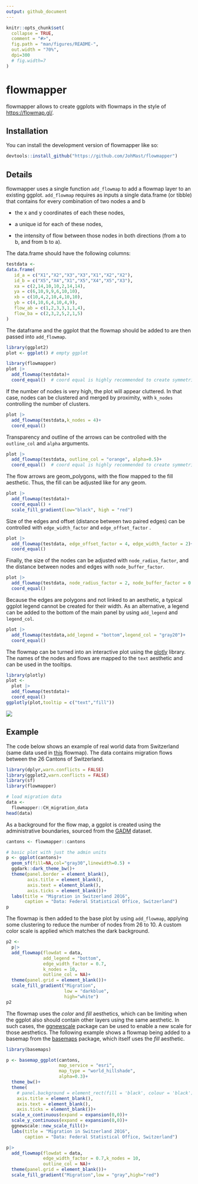 ```yaml
---
output: github_document
---
```


<!-- README.md is generated from README.Rmd. Please edit that file -->

```r
knitr::opts_chunk$set(
  collapse = TRUE,
  comment = "#>",
  fig.path = "man/figures/README-",
  out.width = "70%",
  dpi=300
  # fig.width=7
)
```

# flowmapper

flowmapper allows to create ggplots with flowmaps in the style of <https://flowmap.gl/>.

## Installation

You can install the development version of flowmapper like so:

``` r
devtools::install_github("https://github.com/JohMast/flowmapper")
```

## Details

flowmapper uses a single function `add_flowmap` to add a flowmap layer to an existing ggplot. `add_flowmap` requires as inputs a single data.frame (or tibble) that contains for every combination of two nodes a and b

-   the x and y coordinates of each these nodes,

-   a unique id for each of these nodes,

-   the intensity of flow between those nodes in both directions (from a to b, and from b to a).

The data.frame should have the following columns:

```r

testdata <-
data.frame(
   id_a = c("X1","X2","X3","X3","X1","X2","X2"),
   id_b = c("X5","X4","X1","X5","X4","X5","X3"),
   xa = c(2,14,10,10,2,14,14),
   ya = c(6,10,9,9,6,10,10),
   xb = c(10,4,2,10,4,10,10),
   yb = c(4,10,6,4,10,4,9),
   flow_ab = c(1,2,3,3,1,1,4),
   flow_ba = c(2,3,2,5,2,1,5)
)

```

The dataframe and the ggplot that the flowmap should be added to are then passed into `add_flowmap`.

```r
library(ggplot2)
plot <- ggplot() # empty ggplot

library(flowmapper)
plot |>
  add_flowmap(testdata)+
  coord_equal()  # coord equal is highly recommended to create symmetric shapes
```

If the number of nodes is very high, the plot will appear cluttered. In that case, nodes can be clustered and merged by proximity, with `k_nodes` controlling the number of clusters.

```r
plot |>
  add_flowmap(testdata,k_nodes = 4)+
  coord_equal()
```

Transparency and outline of the arrows can be controlled with the `outline_col` and `alpha` arguments.

```r
plot |>
  add_flowmap(testdata, outline_col = "orange", alpha=0.5)+
  coord_equal()  # coord equal is highly recommended to create symmetric shapes
```

The flow arrows are geom_polygons, with the flow mapped to the fill aesthetic. Thus, the fill can be adjusted like for any geom.

```r
plot |>
  add_flowmap(testdata)+
  coord_equal() + 
  scale_fill_gradient(low="black", high = "red")
```

Size of the edges and offset (distance between two paired edges) can be controlled with `edge_width_factor` and `edge_offset_factor` .

```r
plot |>
  add_flowmap(testdata, edge_offset_factor = 4, edge_width_factor = 2)+
  coord_equal()
```

Finally, the size of the nodes can be adjusted with `node_radius_factor`, and the distance between nodes and edges with `node_buffer_factor`.

```r

plot |>
  add_flowmap(testdata, node_radius_factor = 2, node_buffer_factor = 0.5)+
  coord_equal()
```

Because the edges are polygons and not linked to an aesthetic, a typical ggplot legend cannot be created for their width. As an alternative, a legend can be added to the bottom of the main panel by using `add_legend` and `legend_col`.

```r
plot |>
  add_flowmap(testdata,add_legend = "bottom",legend_col = "gray20")+
  coord_equal()
```

The flowmap can be turned into an interactive plot using the [plotly](https://github.com/plotly/plotly.R) library. The names of the nodes and flows are mapped to the `text` aesthetic and can be used in the tooltips.

```r
library(plotly)
plot <- 
  plot |>
  add_flowmap(testdata)+
  coord_equal()
ggplotly(plot,tooltip = c("text","fill"))
```

![](man/figures/plotly_example.PNG)

## Example

The code below shows an example of real world data from Switzerland (same data used in [this](https://www.flowmap.blue/15kwLB4baXZ7jpip8q0JjgR6zDoS5Gt3gMLCTUAboQxk?v=46.719075,7.817990,7.51&a=0&d=1&c=0&lt=1&col=Default&f=45) flowmap). The data contains migration flows between the 26 Cantons of Switzerland.

```r
library(dplyr,warn.conflicts = FALSE)
library(ggplot2,warn.conflicts = FALSE)
library(sf)
library(flowmapper)

# load migration data
data <-
  flowmapper::CH_migration_data
head(data)
```

As a background for the flow map, a ggplot is created using the administrative boundaries, sourced from the [GADM](https://gadm.org/index.html) dataset.

```r
cantons <- flowmapper::cantons

# basic plot with just the admin units
p <- ggplot(cantons)+
  geom_sf(fill=NA,col="gray30",linewidth=0.5) +
  ggdark::dark_theme_bw()+
  theme(panel.border = element_blank(),
        axis.title = element_blank(),
        axis.text = element_blank(),
        axis.ticks = element_blank())+
  labs(title = "Migration in Switzerland 2016",
       caption = "Data: Federal Statistical Office, Switzerland")
p
```

The flowmap is then added to the base plot by using `add_flowmap`, applying some clustering to reduce the number of nodes from 26 to 10. A custom color scale is applied which matches the dark background.

```r
p2 <-
  p|>
  add_flowmap(flowdat = data,
              add_legend = "bottom",
              edge_width_factor = 0.7,
              k_nodes = 10,
              outline_col = NA)+
  theme(panel.grid = element_blank())+
  scale_fill_gradient("Migration",
                      low = "darkblue",
                      high="white")
p2
```

The flowmap uses the *color* and *fill* aesthetics, which can be limiting when the ggplot also should contain other layers using the same aesthetic. In such cases, the [ggnewscale](https://eliocamp.github.io/ggnewscale/) package can be used to enable a new scale for those aesthetics. The following example shows a flowmap being added to a basemap from the [basemaps](https://github.com/16EAGLE/basemaps) package, which itself uses the *fill* aesthetic.

```r
library(basemaps)

p <- basemap_ggplot(cantons,
                    map_service = "esri",
                    map_type = "world_hillshade",
                    alpha=0.3)+
  theme_bw()+
  theme(
    # panel.background = element_rect(fill = 'black', colour = 'black'),
    axis.title = element_blank(),
    axis.text = element_blank(),
    axis.ticks = element_blank())+
  scale_x_continuous(expand = expansion(0,0))+
  scale_y_continuous(expand = expansion(0,0))+
  ggnewscale::new_scale_fill()+
  labs(title = "Migration in Switzerland 2016",
       caption = "Data: Federal Statistical Office, Switzerland")

p|>
  add_flowmap(flowdat = data,
              edge_width_factor = 0.7,k_nodes = 10,
              outline_col = NA)+
  theme(panel.grid = element_blank())+
  scale_fill_gradient("Migration",low = "gray",high="red")
```
